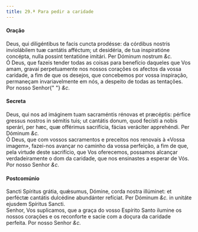 ```yaml
---
title: 29.ª Para pedir a caridade
---
```


<h4 class="text-center">Oração</h4>
<div class="grid grid-cols-2 gap-5">
  <span class="text-justify">
    Deus, qui diligéntibus te facis cuncta prodésse: da córdibus nostris
    inviolábilem tuæ cantátis afféctum; ut desidéria, de tua inspiratióne
    concépta, nulla possint tentatióne imitári. Per Dóminum nostrum <em>&c.</em>
  </div>
  <span class="text-justify">
    Ó Deus, que fazeis tender todas as coisas para benefício daqueles que Vos
    amam, gravai perpetuamente nos nossos corações os afectos da vossa caridade,
    a fim de que os desejos, que concebemos por vossa inspiração, permaneçam
    invariavelmente em nós, a despeito de todas as tentações. Por nosso Senhor{" "}
    <em>&c.</em>
  </span>
</div>

<h4 class="text-center">Secreta</h4>
<div class="grid grid-cols-2 gap-5">
  <span class="text-justify">
    Deus, qui nos ad imáginem tuam sacraméntis rénovas et præcéptis: pérfice
    gressus nostros in sémitis tuis; ut cantátis donum, quod fecísti a nobis
    sperári, per hæc, quæ offérimus sacrifícia, fácias veráciter apprehéndi. Per
    Dóminum <em>&c.</em>
  </div>
  <span class="text-justify">
    Ó Deus, que com vossos sacramentos e preceitos nos renovais à «Vossa
    imagem», fazei-nos avançar no caminho da vossa perfeição, a fim de que, pela
    virtude deste sacrifício, que Vos oferecemos, possamos alcançar
    verdadeiramente o dom da caridade, que nos ensinastes a esperar de Vós. Por
    nosso Senhor <em>&c.</em>
  </span>
</div>

<h4 class="text-center">Postcomúnio</h4>
<div class="grid grid-cols-2 gap-5">
  <span class="text-justify">
    Sancti Spíritus grátia, quǽsumus, Dómine, corda nostra illúminet: et
    perféctæ cantátis dulcédine abundánter refíciat. Per Dóminum <em>&c.</em> in
    unitáte ejusdem Spíritus Sancti.
  </div>
  <span class="text-justify">
    Senhor, Vos suplicamos, que a graça do vosso Espírito Santo ilumine os
    nossos corações e os reconforte e sacie com a doçura da caridade perfeita.
    Por nosso Senhor <em>&c.</em>
  </span>
</div>

